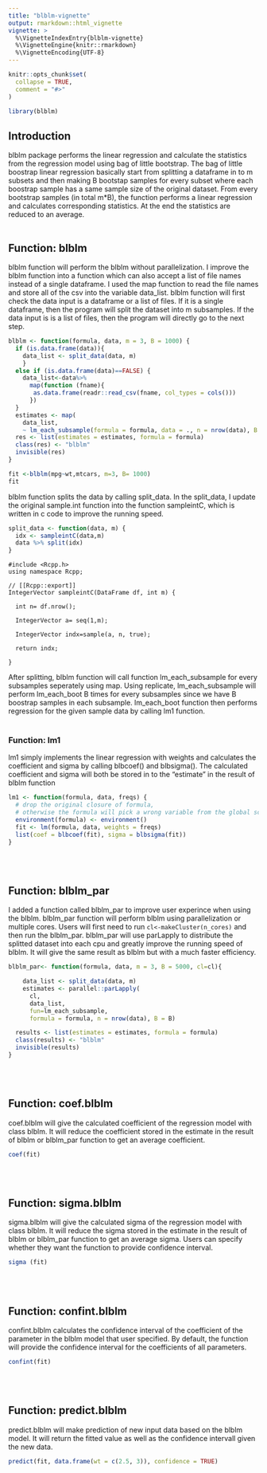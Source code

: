 ```yaml
---
title: "blblm-vignette"
output: rmarkdown::html_vignette
vignette: >
  %\VignetteIndexEntry{blblm-vignette}
  %\VignetteEngine{knitr::rmarkdown}
  %\VignetteEncoding{UTF-8}
---
```


```r
knitr::opts_chunk$set(
  collapse = TRUE,
  comment = "#>"
)
```
```r
library(blblm)
```

## Introduction

blblm package performs the linear regression and calculate the statistics from the regression model using bag of little bootstrap.
The bag of little boostrap linear regression basically start from splitting a dataframe in to m subsets and then making B bootstap samples for every subset where each boostrap sample has a same sample size of the original dataset. From every bootstrap samples (in total m*B), the function performs a linear regression and calculates corresponding statistics. At the end the statistics are reduced to an average.
<br/><br/>

## Function: blblm
blblm function will perform the blblm without parallelization.
I improve the blblm function into a function which can also accept a list of file names instead of a single dataframe. I used the map function to read the file names and store all of the csv into the variable data_list. blblm function will first check the data input is a dataframe or a list of files. If it is a single dataframe, then the program will split the dataset into m subsamples. If the data input is is a list of files, then the program will directly go to the next step.
```r
blblm <- function(formula, data, m = 3, B = 1000) {
  if (is.data.frame(data)){
    data_list <- split_data(data, m)
    }
  else if (is.data.frame(data)==FALSE) {
    data_list<-data%>%
      map(function (fname){
       as.data.frame(readr::read_csv(fname, col_types = cols()))
      })
  }
  estimates <- map(
    data_list,
    ~ lm_each_subsample(formula = formula, data = ., n = nrow(data), B = B))
  res <- list(estimates = estimates, formula = formula)
  class(res) <- "blblm"
  invisible(res)
}
```
```r
fit <-blblm(mpg~wt,mtcars, m=3, B= 1000)
fit
```

blblm function splits the data by calling split_data. In the split_data, I update the original sample.int function into the function sampleintC, which is written in c code to improve the running speed.

```r
split_data <- function(data, m) {
  idx <- sampleintC(data,m)
  data %>% split(idx)
}
```
```Rcpp
#include <Rcpp.h>
using namespace Rcpp;

// [[Rcpp::export]]
IntegerVector sampleintC(DataFrame df, int m) {

  int n= df.nrow();

  IntegerVector a= seq(1,m);

  IntegerVector indx=sample(a, n, true);

  return indx;

}
```

After splitting, blblm function will call function lm_each_subsample for every subsamples seperately using map. Using replicate, lm_each_subsample will perform lm_each_boot B times for every subsamples since we have B boostrap samples in each subsample. lm_each_boot function then performs regression for the given sample data by calling lm1 function.
<br/><br/>

### Function: lm1
lm1 simply implements the linear regression with weights and calculates the coefficient and sigma by calling blbcoef() and blbsigma(). The calculated coefficient and sigma will both be stored in to the "estimate" in the result of blblm function
```r
lm1 <- function(formula, data, freqs) {
  # drop the original closure of formula,
  # otherwise the formula will pick a wrong variable from the global scope.
  environment(formula) <- environment()
  fit <- lm(formula, data, weights = freqs)
  list(coef = blbcoef(fit), sigma = blbsigma(fit))
}
```

<br/><br/>

## Function: blblm_par
I added a function called blblm_par to improve user experince when using the blblm.
blblm_par function will perform blblm using parallelization or multiple cores. 
Users will first need to run `cl<-makeCluster(n_cores)` and then run the blblm_par. 
blblm_par will use parLapply to distribute the splitted dataset into each cpu and greatly improve the running speed of blblm. It will give the same result as blblm but with a much faster efficiency.
```r
blblm_par<- function(formula, data, m = 3, B = 5000, cl=cl){

    data_list <- split_data(data, m)
    estimates <- parallel::parLapply(
      cl,
      data_list,
      fun=lm_each_subsample,
      formula = formula, n = nrow(data), B = B)

  results <- list(estimates = estimates, formula = formula)
  class(results) <- "blblm"
  invisible(results)
}
```

<br/><br/>

## Function: coef.blblm 
coef.blblm will give the calculated coefficient of the regression model with class blblm.
It will reduce the coefficient stored in the estimate in the result of blblm or blblm_par function to get an average coefficient.
```r
coef(fit)
```
<br/><br/>

## Function: sigma.blblm
sigma.blblm will give the calculated sigma of the regression model with class blblm.
It will reduce the sigma stored in the estimate in the result of blblm or blblm_par function to get an average sigma. Users can specify whether they want the function to provide confidence interval.
```r
sigma (fit)
```
<br/><br/>

## Function: confint.blblm
confint.blblm calculates the confidence interval of the coefficient of the parameter in the blblm model that user specified. By default, the function will provide the confidence interval for the coefficients of all parameters.
```r
confint(fit)
```
<br/><br/>

## Function: predict.blblm
predict.blblm will make prediction of new input data based on the blblm model. It will return the fitted value as well as the confidence intervall given the new data.

```r
predict(fit, data.frame(wt = c(2.5, 3)), confidence = TRUE)
```
<br/><br/>
